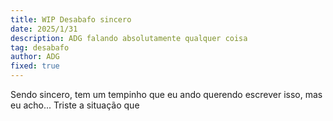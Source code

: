 ```yaml
---
title: WIP Desabafo sincero
date: 2025/1/31
description: ADG falando absolutamente qualquer coisa
tag: desabafo
author: ADG
fixed: true
---
```

Sendo sincero, tem um tempinho que eu ando querendo escrever isso, mas eu acho... Triste a situação que 

